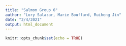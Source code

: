 ```yaml
---
title: "Salmon Group 6"
author: "Lory Salazar, Marie Bouffard, Ruiheng Jin"
date: "2/4/2021"
output: html_document
---
```


```r
knitr::opts_chunk$set(echo = TRUE)
```
